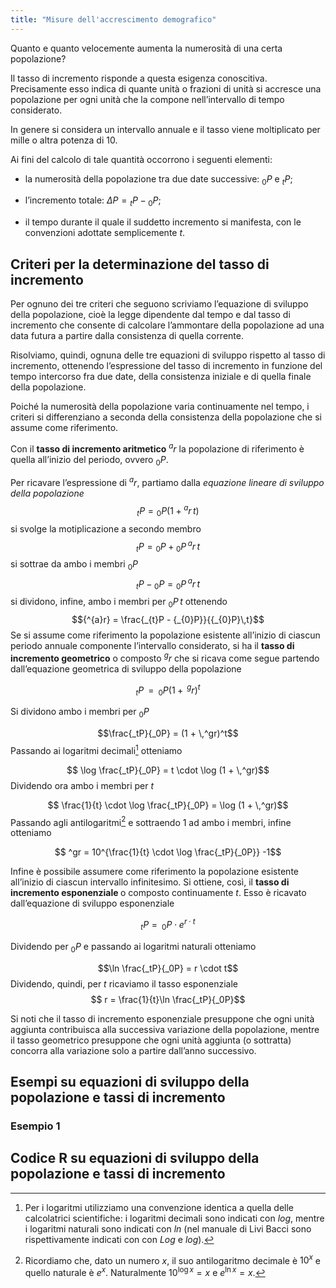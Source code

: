 ```yaml
---
title: "Misure dell'accrescimento demografico"
---
```


Quanto  e quanto velocemente aumenta la numerosità di una certa popolazione?

Il tasso di incremento  risponde a questa esigenza conoscitiva. Precisamente esso indica di quante unità  o frazioni di unità si accresce una popolazione per ogni unità che la compone nell'intervallo di tempo considerato. 

In genere si considera un intervallo annuale e il tasso viene moltiplicato per mille o altra potenza di 10.

Ai fini del calcolo di tale quantità occorrono i seguenti elementi:

- la numerosità della popolazione tra due date successive: $_{0}P$ e $_{t}P$;

- l'incremento totale: $\Delta P = {_{t}P} - {_{0}P}$;

- il tempo durante il quale il suddetto incremento si manifesta, con le convenzioni adottate semplicemente $t$.

## Criteri per la determinazione del tasso di incremento

Per ognuno dei tre criteri che seguono scriviamo l'equazione di sviluppo della  popolazione, cioè la legge dipendente dal tempo e dal tasso di incremento che consente di calcolare l'ammontare della popolazione ad una data  futura a partire dalla consistenza di quella corrente. 

Risolviamo, quindi, ognuna delle tre equazioni di sviluppo rispetto al tasso di incremento, ottenendo l'espressione del tasso di incremento in funzione del tempo intercorso fra due date, della consistenza iniziale e di quella finale della popolazione.

Poiché la numerosità della popolazione varia continuamente nel tempo,  i criteri si differenziano a seconda della consistenza della popolazione che si assume come riferimento.

Con il **tasso di incremento aritmetico** $^{a}r$ la popolazione di riferimento è quella all'inizio del periodo, ovvero $_{0}P$.

Per ricavare l'espressione di $^{a}r$, partiamo dalla *equazione lineare di sviluppo della popolazione* 
$$_{t}P = {_{0}P}(1+{^{a}r}\,t)$$ 
si svolge la motiplicazione a secondo membro  
$$_{t}P = {_{0}P} +{_{0}P}\,{^{a}r}\,t$$ 
si sottrae da ambo i membri ${_{0}P}$
$$_{t}P - {_{0}P}=  {_{0}P}\,{^{a}r}\,t$$
si dividono, infine, ambo i membri per ${_{0}P}\,t$ ottenendo
$${^{a}r} = \frac{_{t}P - {_{0}P}}{{_{0}P}\,t}$$
Se si assume come riferimento la popolazione esistente all'inizio di ciascun periodo annuale componente l'intervallo considerato, si ha il **tasso di incremento geometrico** o composto $^gr$ che si ricava come segue partendo dall'equazione geometrica di sviluppo della popolazione 

$$_tP \,= \,_0P (1 + \,^gr)^t$$

Si dividono ambo i membri per $_0P$

$$\frac{_tP}{_0P} = (1 + \,^gr)^t$$
Passando ai logaritmi decimali^[Per i logaritmi utilizziamo una convenzione identica a quella delle calcolatrici scientifiche: i logaritmi decimali sono indicati con $log$, mentre i logaritmi naturali sono indicati con $ln$ (nel manuale di Livi Bacci sono rispettivamente indicati con con $Log$ e $log$).] otteniamo 

$$ \log \frac{_tP}{_0P} = t \cdot \log (1 + \,^gr)$$
Dividendo ora ambo i membri per $t$ 

$$ \frac{1}{t} \cdot \log \frac{_tP}{_0P} = \log (1 + \,^gr)$$
Passando agli antilogaritmi^[Ricordiamo che, dato un numero $x$, il suo antilogaritmo decimale è $10^x$ e quello naturale è $e^x$. Naturalmente $10^{\log x} = x$ e $e^{\ln x} = x$.] e sottraendo $1$ ad ambo i membri, infine otteniamo

$$ ^gr = 10^{\frac{1}{t} \cdot \log \frac{_tP}{_0P}} -1$$

Infine è possibile assumere come riferimento la popolazione esistente all'inizio di ciascun intervallo infinitesimo. Si ottiene, così, il **tasso di incremento esponenziale ** o composto continuamente $t$. Esso è ricavato dall'equazione di sviluppo esponenziale 

$$_tP = \,_0P \cdot e^{r \cdot t}$$

Dividendo per $_0P$ e passando ai logaritmi naturali otteniamo 

$$\ln \frac{_tP}{_0P} = r \cdot t$$
Dividendo, quindi, per $t$ ricaviamo il tasso esponenziale $$ r = \frac{1}{t}\ln \frac{_tP}{_0P}$$

Si noti che il tasso di incremento esponenziale presuppone che ogni unità aggiunta  contribuisca alla successiva variazione della popolazione, mentre il tasso geometrico presuppone che ogni unità aggiunta (o sottratta) concorra alla variazione solo a partire dall'anno successivo.

## Esempi su equazioni di sviluppo della popolazione e tassi di incremento

### Esempio 1



## Codice R su equazioni di sviluppo della popolazione e tassi di incremento
